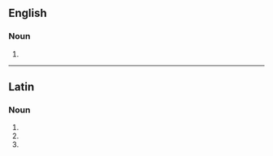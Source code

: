 ==English==

===Noun===
{{head|en|noun plural form}}

# {{plural of|infundibulum|lang=en}}

----

==Latin==

===Noun===
{{la-noun-form|īnfundibula}}

# {{inflection of|īnfundibulum||nom|p|lang=la}}
# {{inflection of|īnfundibulum||acc|p|lang=la}}
# {{inflection of|īnfundibulum||voc|p|lang=la}}